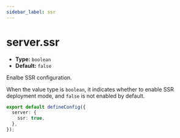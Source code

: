 ```yaml
---
sidebar_label: ssr
---
```


# server.ssr

- **Type:** `boolean`
- **Default:** `false`

Enalbe SSR configuration.

When the value type is `boolean`, it indicates whether to enable SSR deployment mode, and `false` is not enabled by default.

```ts title="modern.config.ts"
export default defineConfig({
  server: {
    ssr: true,
  },
});
```
